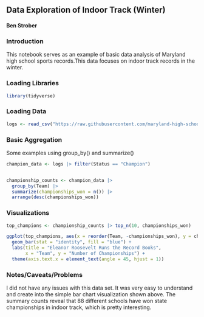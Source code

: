 ## Data Exploration of Indoor Track (Winter)

#### Ben Strober

### Introduction

This notebook serves as an example of basic data analysis of Maryland high school sports records.This data focuses on indoor track records in the winter.

### Loading Libraries


```r
library(tidyverse)
```

### Loading Data

```r
logs <- read_csv("https://raw.githubusercontent.com/maryland-high-school-sports/record-books/refs/heads/main/winter/indoor-track/championships.csv")
```

### Basic Aggregation

Some examples using group_by() and summarize()

```r
champion_data <- logs |> filter(Status == "Champion")


championship_counts <- champion_data |>
  group_by(Team) |>
  summarize(championships_won = n()) |>
  arrange(desc(championships_won))
```

### Visualizations

```r
top_champions <- championship_counts |> top_n(10, championships_won)

ggplot(top_champions, aes(x = reorder(Team, -championships_won), y = championships_won)) +
  geom_bar(stat = "identity", fill = "blue") +
  labs(title = "Eleanor Roosevelt Runs the Record Books",
       x = "Team", y = "Number of Championships") +
  theme(axis.text.x = element_text(angle = 45, hjust = 1))
```



### Notes/Caveats/Problems

I did not have any issues with this data set. It was very easy to understand and create into the simple bar chart visualization shown above. The summary counts reveal that 88 different schools have won state championships in indoor track, which is pretty interesting.

